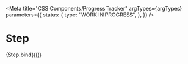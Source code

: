 
<Meta
  title="CSS Components/Progress Tracker"
  argTypes={argTypes}
  parameters={{
    status: {
      type: "WORK IN PROGRESS",
    },
  }}
/>

# Step

<Canvas>
  <Story name="Step" args={defaultArgs}>
    {Step.bind({})}
  </Story>
</Canvas>

<ArgsTable story="Step" />
